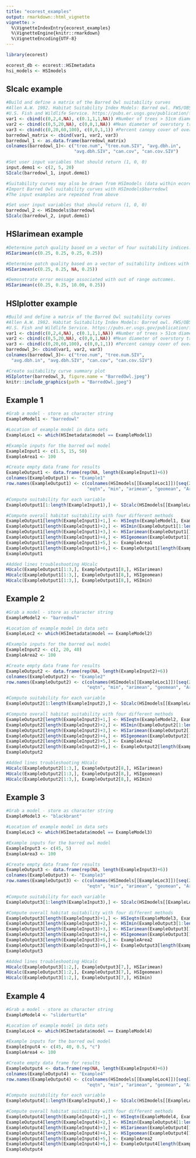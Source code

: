 ```yaml
---
title: "ecorest_examples"
output: rmarkdown::html_vignette
vignette: >
  %\VignetteIndexEntry{ecorest_examples}
  %\VignetteEngine{knitr::rmarkdown}
  %\VignetteEncoding{UTF-8}
---
```


```r
library(ecorest)
```

```r
ecorest_db <- ecorest::HSImetadata
hsi_models <- HSImodels
```

## SIcalc example
```r
#Build and define a matrix of the Barred Owl suitability curves
#Allen A.W. 1982. Habitat Suitability Index Models: Barred owl. FWS/OBS 82/10.143.
#U.S. Fish and Wildlife Service. https://pubs.er.usgs.gov/publication/fwsobs82_10_143.
var1 <- cbind(c(0,2,4,NA), c(0.1,1,1,NA)) #Number of trees > 51cm diameter per 0.4 ha plot
var2 <- cbind(c(0,5,20,NA), c(0,0,1,NA)) #Mean diameter of overstory trees
var3 <- cbind(c(0,20,60,100), c(0,0,1,1)) #Percent canopy cover of overstory trees
barredowl_matrix <- cbind(var1, var2, var3)
barredowl_1 <- as.data.frame(barredowl_matrix)
colnames(barredowl_1)<- c("tree.num", "tree.num.SIV", "avg.dbh.in", 
                          "avg.dbh.SIV", "can.cov", "can.cov.SIV")

#Set user input variables that should return (1, 0, 0)
input.demo1 <- c(2, 5, 20)
SIcalc(barredowl_1, input.demo1)
```

```r
#Suitability curves may also be drawn from HSImodels (data within ecorest)
#Import Barred Owl suitability curves with HSImodels$barredowl
#The input examples are repeated from above

#Set user input variables that should return (1, 0, 0)
barredowl_2 <- HSImodels$barredowl
SIcalc(barredowl_2, input.demo1)
```

## HSIarimean example
```r
#Determine patch quality based on a vector of four suitability indices.
HSIarimean(c(0.25, 0.25, 0.25, 0.25))

#Determine patch quality based on a vector of suitability indices with an NA.
HSIarimean(c(0.25, 0.25, NA, 0.25))

#Demonstrate error message associated with out of range outcomes.
HSIarimean(c(0.25, 0.25, 10.00, 0.25))
```

## HSIplotter example
```r
#Build and define a matrix of the Barred Owl suitability curves
#Allen A.W. 1982. Habitat Suitability Index Models: Barred owl. FWS/OBS 82/10.143.
#U.S. Fish and Wildlife Service. https://pubs.er.usgs.gov/publication/fwsobs82_10_143.
var1 <- cbind(c(0,2,4,NA), c(0.1,1,1,NA)) #Number of trees > 51cm diameter per 0.4 ha plot
var2 <- cbind(c(0,5,20,NA), c(0,0,1,NA)) #Mean diameter of overstory trees
var3 <- cbind(c(0,20,60,100), c(0,0,1,1)) #Percent canopy cover of overstory trees
barredowl_3<- cbind(var1, var2, var3)
colnames(barredowl_3)<- c("tree.num", "tree.num.SIV",
  "avg.dbh.in", "avg.dbh.SIV", "can.cov", "can.cov.SIV")

#Create suitability curve summary plot
HSIplotter(barredowl_3, figure.name = "BarredOwl.jpeg")
knitr::include_graphics(path = "BarredOwl.jpeg")
```


## Example 1
```r
#Grab a model - store as character string
ExampleModel1 <- "barredowl"

#Location of example model in data sets
ExampleLoc1 <- which(HSImetadata$model == ExampleModel1)

#Example inputs for the barred owl model
ExampleInput1 <- c(1.5, 15, 50)
ExampleArea1 <- 100

#Create empty data frame for results
ExampleOutput1 <- data.frame(rep(NA, length(ExampleInput1)+6))
colnames(ExampleOutput1) <- "Example1"
row.names(ExampleOutput1) <- c(colnames(HSImodels[[ExampleLoc1]])[seq(2,length.out=length(ExampleInput1),by=2)], 
                               "eqtn", "min", "arimean", "geomean", "Area", "HUs.Eqtn")

#Compute suitability for each variable
ExampleOutput1[1:length(ExampleInput1),] <- SIcalc(HSImodels[[ExampleLoc1]], ExampleInput1)

#Compute overall habitat suitability with four different methods
ExampleOutput1[length(ExampleInput1)+1,] <- HSIeqtn(ExampleModel1, ExampleOutput1[1:length(ExampleInput1),], HSImetadata)
ExampleOutput1[length(ExampleInput1)+2,] <- HSImin(ExampleOutput1[1:length(ExampleInput1),])
ExampleOutput1[length(ExampleInput1)+3,] <- HSIarimean(ExampleOutput1[1:length(ExampleInput1),])
ExampleOutput1[length(ExampleInput1)+4,] <- HSIgeomean(ExampleOutput1[1:length(ExampleInput1),])
ExampleOutput1[length(ExampleInput1)+5,] <- ExampleArea1
ExampleOutput1[length(ExampleInput1)+6,] <- ExampleOutput1[length(ExampleInput1)+1,] * ExampleOutput1[length(ExampleInput1)+5,] 
ExampleOutput1

#Added lines troubleshooting HUcalc
HUcalc(ExampleOutput1[1:3,], ExampleOutput1[8,], HSIarimean)
HUcalc(ExampleOutput1[1:3,], ExampleOutput1[8,], HSIgeomean)
HUcalc(ExampleOutput1[1:3,], ExampleOutput1[8,], HSImin)

```

## Example 2
```r
#Grab a model - store as character string
ExampleModel2 <- "barredowl"

#Location of example model in data sets
ExampleLoc2 <- which(HSImetadata$model == ExampleModel2)

#Example inputs for the barred owl model
ExampleInput2 <- c(2, 20, 40)
ExampleArea2 <- 100

#Create empty data frame for results
ExampleOutput2 <- data.frame(rep(NA, length(ExampleInput2)+6))
colnames(ExampleOutput2) <- "Example2"
row.names(ExampleOutput2) <- c(colnames(HSImodels[[ExampleLoc1]])[seq(2,length.out=length(ExampleInput2),by=2)], 
                               "eqtn", "min", "arimean", "geomean", "Area", "HUs.Eqtn")

#Compute suitability for each variable
ExampleOutput2[1:length(ExampleInput2),] <- SIcalc(HSImodels[[ExampleLoc1]], ExampleInput2)

#Compute overall habitat suitability with four different methods
ExampleOutput2[length(ExampleInput2)+1,] <- HSIeqtn(ExampleModel2, ExampleOutput2[1:length(ExampleInput2),], HSImetadata)
ExampleOutput2[length(ExampleInput2)+2,] <- HSImin(ExampleOutput2[1:length(ExampleInput2),])
ExampleOutput2[length(ExampleInput2)+3,] <- HSIarimean(ExampleOutput2[1:length(ExampleInput2),])
ExampleOutput2[length(ExampleInput2)+4,] <- HSIgeomean(ExampleOutput2[1:length(ExampleInput2),])
ExampleOutput2[length(ExampleInput2)+5,] <- ExampleArea2
ExampleOutput2[length(ExampleInput2)+6,] <- ExampleOutput2[length(ExampleInput2)+1,] * ExampleOutput2[length(ExampleInput2)+5,] 
ExampleOutput2

#Added lines troubleshooting HUcalc
HUcalc(ExampleOutput2[1:3,], ExampleOutput2[8,], HSIarimean)
HUcalc(ExampleOutput2[1:3,], ExampleOutput2[8,], HSIgeomean)
HUcalc(ExampleOutput2[1:3,], ExampleOutput2[8,], HSImin)
```


## Example 3
```r
#Grab a model - store as character string
ExampleModel3 <- "blackbrant"

#Location of example model in data sets
ExampleLoc3 <- which(HSImetadata$model == ExampleModel3)

#Example inputs for the barred owl model
ExampleInput3 <- c(45, 5)
ExampleArea3 <- 100

#Create empty data frame for results
ExampleOutput3 <- data.frame(rep(NA, length(ExampleInput3)+6))
colnames(ExampleOutput3) <- "Example3"
row.names(ExampleOutput3) <- c(colnames(HSImodels[[ExampleLoc3]])[seq(2,length.out=length(ExampleInput3),by=2)], 
                               "eqtn", "min", "arimean", "geomean", "Area", "HUs.Eqtn")

#Compute suitability for each variable
ExampleOutput3[1:length(ExampleInput3),] <- SIcalc(HSImodels[[ExampleLoc3]], ExampleInput3)

#Compute overall habitat suitability with four different methods
ExampleOutput3[length(ExampleInput3)+1,] <- HSIeqtn(ExampleModel3, ExampleOutput3[1:length(ExampleInput3),], HSImetadata)
ExampleOutput3[length(ExampleInput3)+2,] <- HSImin(ExampleOutput3[1:length(ExampleInput3),])
ExampleOutput3[length(ExampleInput3)+3,] <- HSIarimean(ExampleOutput3[1:length(ExampleInput3),])
ExampleOutput3[length(ExampleInput3)+4,] <- HSIgeomean(ExampleOutput3[1:length(ExampleInput3),])
ExampleOutput3[length(ExampleInput3)+5,] <- ExampleArea2
ExampleOutput3[length(ExampleInput3)+6,] <- ExampleOutput3[length(ExampleInput3)+1,] * ExampleOutput3[length(ExampleInput3)+5,] 
ExampleOutput3

#Added lines troubleshooting HUcalc
HUcalc(ExampleOutput3[1:2,], ExampleOutput3[7,], HSIarimean)
HUcalc(ExampleOutput3[1:2,], ExampleOutput3[7,], HSIgeomean)
HUcalc(ExampleOutput3[1:2,], ExampleOutput3[7,], HSImin)
```

## Example 4
```r
#Grab a model - store as character string
ExampleModel4 <- "sliderturtle"

#Location of example model in data sets
ExampleLoc4 <- which(HSImetadata$model == ExampleModel4)

#Example inputs for the barred owl model
ExampleInput4 <- c(45, 40, 0.5, "c")
ExampleArea4 <- 100

#Create empty data frame for results
ExampleOutput4 <- data.frame(rep(NA, length(ExampleInput4)+6))
colnames(ExampleOutput4) <- "Example4"
row.names(ExampleOutput4) <- c(colnames(HSImodels[[ExampleLoc4]])[seq(2,length.out=length(ExampleInput4),by=2)], 
                               "eqtn", "min", "arimean", "geomean", "Area", "HUs.Eqtn")

#Compute suitability for each variable
ExampleOutput4[1:length(ExampleInput4),] <- SIcalc(HSImodels[[ExampleLoc4]], ExampleInput4)

#Compute overall habitat suitability with four different methods
ExampleOutput4[length(ExampleInput4)+1,] <- HSIeqtn(ExampleModel4, ExampleOutput4[1:length(ExampleInput4),], HSImetadata)
ExampleOutput4[length(ExampleInput4)+2,] <- HSImin(ExampleOutput4[1:length(ExampleInput4),])
ExampleOutput4[length(ExampleInput4)+3,] <- HSIarimean(ExampleOutput4[1:length(ExampleInput4),])
ExampleOutput4[length(ExampleInput4)+4,] <- HSIgeomean(ExampleOutput4[1:length(ExampleInput4),])
ExampleOutput4[length(ExampleInput4)+5,] <- ExampleArea2
ExampleOutput4[length(ExampleInput4)+6,] <- ExampleOutput4[length(ExampleInput4)+1,] * ExampleOutput4[length(ExampleInput4)+5,] 
ExampleOutput4
```

